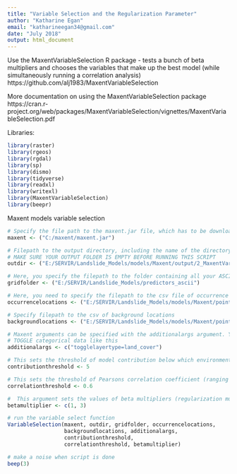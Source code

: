 ```yaml
---
title: "Variable Selection and the Regularization Parameter"
author: "Katharine Egan"
email: "katharineegan34@gmail.com"
date: "July 2018"
output: html_document
---
```


Use the MaxentVariableSelection R package - tests a bunch of beta multipliers and chooses the variables that make up the best model (while simultaneously running a correlation analysis)
https://github.com/alj1983/MaxentVariableSelection


More documentation on using the MaxentVariableSelection package 
https://cran.r-project.org/web/packages/MaxentVariableSelection/vignettes/MaxentVariableSelection.pdf

Libraries: 
```r
library(raster)
library(rgeos)
library(rgdal)
library(sp)
library(dismo)
library(tidyverse)
library(readxl)
library(writexl)
library(MaxentVariableSelection)
library(beepr)
```

Maxent models variable selection
```r
# Specify the file path to the maxent.jar file, which has to be downloaded from here. Not that you can not just copy the following line but instead have to specify the file path to the folder containing maxent.jar on your own computer.
maxent <- ("C:/maxent/maxent.jar")

# Filepath to the output directory, including the name of the directory, like:
# MAKE SURE YOUR OUTPUT FOLDER IS EMPTY BEFORE RUNNING THIS SCRIPT
outdir <- ("E:/SERVIR/Landslide_Models/models/Maxent/output/2_MaxentVariableSelection_output")

# Here, you specify the filepath to the folder containing all your ASCII grids of environmental variables that you consider to be potentially relevant in setting distribution limits of your target species. All variables must have the same extent and resolution.
gridfolder <- ("E:/SERVIR/Landslide_Models/predictors_ascii") 

# Here, you need to specify the filepath to the csv file of occurrence locations
occurrencelocations <- ("E:/SERVIR/Landslide_Models/models/Maxent/points/occurrences.csv") 

# Specify filepath to the csv of background locations 
backgroundlocations <- ("E:/SERVIR/Landslide_Models/models/Maxent/points/backgroundpoints.csv") 

# Maxent arguments can be specified with the additionalargs argument. You find an overview of possible arguments in the end of the Maxent help file.
# TOGGLE categorical data like this
additionalargs <- c("togglelayertype=land_cover")

# This sets the threshold of model contribution below which environmental variables are excluded from the Maxent model. Model contributions range from 0% to 100% and reflect the importance of environmental variables in limiting the distribution of the target species. In this example, we set the threshold to 5%, which means that all variables will be excluded when they contribute less than 5% to the model:
contributionthreshold <- 5

# This sets the threshold of Pearsons correlation coefficient (ranging from 0 to 1) above which environmental variables are regarded to be correlated (based on values at all background locations). Of the correlated variables, only the variable with the highest contribution score will be kept, all other correlated variables will be excluded from the Maxent model. Correlated variables should be removed because they may reflect the same environmental conditions, and can lead to overly complex or overpredicted models. Also, models compiled with correlated variables might give wrong predictions in scenarios where the correlations between the variables differ.
correlationthreshold <- 0.6

#  This argument sets the values of beta multipliers (regularization multipliers) for which variable selection shall be performed. The smaller this value, the more closely will the projected distribution fit to the training data set.
betamultiplier <- c(1, 3)

# run the variable select function
VariableSelection(maxent, outdir, gridfolder, occurrencelocations,
                  backgroundlocations, additionalargs, 
                  contributionthreshold,
                  correlationthreshold, betamultiplier)

# make a noise when script is done 
beep(3)
```

